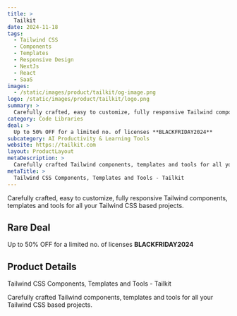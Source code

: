 ```yaml
---
title: >
  Tailkit
date: 2024-11-18
tags:
  - Tailwind CSS
  - Components
  - Templates
  - Responsive Design
  - NextJs
  - React
  - SaaS
images:
  - /static/images/product/tailkit/og-image.png
logo: /static/images/product/tailkit/logo.png
summary: >
  Carefully crafted, easy to customize, fully responsive Tailwind components, templates and tools for all your Tailwind CSS based projects.
category: Code Libraries
deal: >
  Up to 50% OFF for a limited no. of licenses **BLACKFRIDAY2024**
subcategory: AI Productivity & Learning Tools
website: https://tailkit.com
layout: ProductLayout
metaDescription: >
  Carefully crafted Tailwind components, templates and tools for all your Tailwind CSS based projects.
metaTitle: >
  Tailwind CSS Components, Templates and Tools - Tailkit
---
```

Carefully crafted, easy to customize, fully responsive Tailwind components, templates and tools for all your Tailwind CSS based projects.

## Rare Deal

Up to 50% OFF for a limited no. of licenses **BLACKFRIDAY2024**
## Product Details
Tailwind CSS Components, Templates and Tools - Tailkit

Carefully crafted Tailwind components, templates and tools for all your Tailwind CSS based projects.
